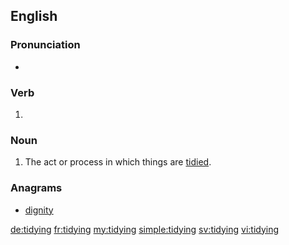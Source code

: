 ==English==

===Pronunciation===
* {{a|UK}} {{IPA|/ˈtaɪ.di.ɪŋ/|lang=en}}

===Verb===
{{head|en|present participle}}

# {{present participle of|tidy|lang=en}}

===Noun===
{{en-noun}}

# The act or process in which things are [[tidy|tidied]].

===Anagrams===
* [[dignity#English|dignity]]

[[de:tidying]]
[[fr:tidying]]
[[my:tidying]]
[[simple:tidying]]
[[sv:tidying]]
[[vi:tidying]]